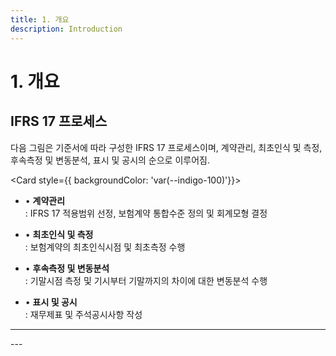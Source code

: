 ```yaml
---
title: 1. 개요
description: Introduction
---
```


# 1. 개요

## IFRS 17 프로세스

다음 그림은 기준서에 따라 구성한 IFRS 17 프로세스이며, 계약관리, 최초인식 및 측정, 후속측정 및 변동분석, 표시 및 공시의 순으로 이루어짐.

<Card  style={{ backgroundColor: 'var(--indigo-100)'}}>
* • **계약관리**\
  : IFRS 17 적용범위 선정, 보험계약 통합수준 정의 및 회계모형 결정

* • **최초인식 및 측정**\
  : 보험계약의 최초인식시점 및 최초측정 수행

* • **후속측정 및 변동분석**\
  : 기말시점 측정 및 기시부터 기말까지의 차이에 대한 변동분석 수행

* • **표시 및 공시**\
  : 재무제표 및 주석공시사항 작성
</Card>

---
<CenterImg src="/ifrs/pic1-1.png" width={700} caption="[IFRS 17 프로세스]" />
---
